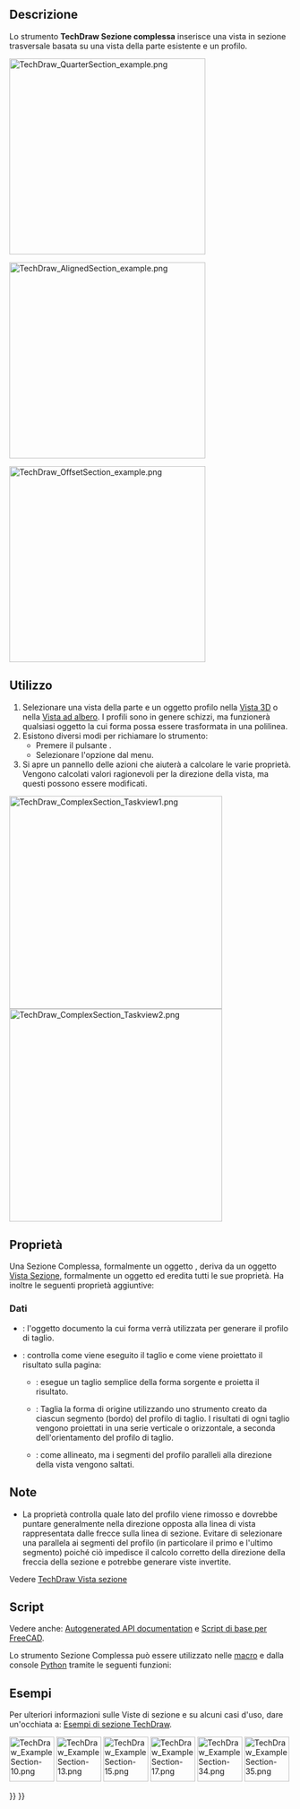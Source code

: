 <languages/>

{{Docnav/it
|[[TechDraw_SectionView/it|Vista sezione]]
|[[TechDraw_DetailView/it|Vista dettaglio]]
|[[TechDraw_Workbench/it|TechDraw]]
|IconL=TechDraw_SectionView.svg
|IconR=TechDraw_DetailView.svg
|IconC=Workbench_TechDraw.svg
}}

{{GuiCommand/it
|Name=TechDraw ComplexSection
|Name/it=TechDraw Sezione complessa
|MenuLocation=TechDraw → Viste TechDraw → Inserisci Sezione complessa
|Workbenches=[[TechDraw_Workbench/it|TechDraw]]
|Version=0.21
|SeeAlso=[[TechDraw_SectionView/it|TechDraw Sezione]], [[TechDraw_View/it|TechDraw Vista]]
}}

<span id="Description"></span>
== Descrizione ==

Lo strumento '''TechDraw Sezione complessa''' inserisce una vista in sezione trasversale basata su una vista della parte esistente e un profilo. 

[[Image:TechDraw_QuarterSection_example.png|350px]]
{{Caption|Una vista in sezione di un quarto creata con lo strumento Sezione complessa}}

[[Image:TechDraw_AlignedSection_example.png|350px]]
{{Caption|Una vista in sezione Deviata creata con lo strumento Sezione complessa}}

[[Image:TechDraw_OffsetSection_example.png|350px]]
{{Caption|Una vista in sezione Sfalsata creata con lo strumento Sezione complessa}}

<span id="Usage"></span>
== Utilizzo ==

# Selezionare una vista della parte e un oggetto profilo nella [[3D_view/it|Vista 3D]] o nella [[Tree_view/it|Vista ad albero]]. I profili sono in genere schizzi, ma funzionerà qualsiasi oggetto la cui forma possa essere trasformata in una polilinea.
# Esistono diversi modi per richiamare lo strumento:
#* Premere il pulsante {{Button|[[Image:TechDraw_ComplexSection.svg|16px]] [[TechDraw_ComplexSection/it|Inserisci Sezione complessa]]}}.
#* Selezionare l'opzione {{MenuCommand|TechDraw → Viste TechDraw → [[Image:TechDraw_ComplexSection.svg|16px]] Inserisci Sezione complessa}} dal menu.
# Si apre un pannello delle azioni che aiuterà a calcolare le varie proprietà. Vengono calcolati valori ragionevoli per la direzione della vista, ma questi possono essere modificati.

[[Image:TechDraw_ComplexSection_Taskview1.png|x380px]]
[[Image:TechDraw_ComplexSection_Taskview2.png|x380px]]

<span id="Properties"></span>
== Proprietà ==

Una Sezione Complessa, formalmente un oggetto {{Incode|TechDraw::DrawComplexSection}}, deriva da un oggetto [[TechDraw_SectionView/it#Properietà|Vista Sezione]], formalmente un oggetto {{Incode|TechDraw::DrawViewSection}} ed eredita tutti le sue proprietà. Ha inoltre le seguenti proprietà aggiuntive:

<span id="Data"></span>
=== Dati ===

{{TitleProperty|Cutting Tool}}

* {{PropertyData|Cutting Tool Wire Object}}: l'oggetto documento la cui forma verrà utilizzata per generare il profilo di taglio.
* {{PropertyData|Projection Strategy}}: controlla come viene eseguito il taglio e come viene proiettato il risultato sulla pagina:
** {{Value|Offset}}: esegue un taglio semplice della forma sorgente e proietta il risultato.
** {{Value|Aligned}}: Taglia la forma di origine utilizzando uno strumento creato da ciascun segmento (bordo) del profilo di taglio. I risultati di ogni taglio vengono proiettati in una serie verticale o orizzontale, a seconda dell'orientamento del profilo di taglio.
** {{Value|NoParallel}}: come allineato, ma i segmenti del profilo paralleli alla direzione della vista vengono saltati.

<span id="Notes"></span>
== Note ==

* La proprietà [[TechDraw_SectionView#Data|{{PropertyData|Section Normal|Vector}}]] controlla quale lato del profilo viene rimosso e dovrebbe puntare generalmente nella direzione opposta alla linea di vista rappresentata dalle frecce sulla linea di sezione. Evitare di selezionare una {{PropertyData|Section Normal|Vector}} parallela ai segmenti del profilo (in particolare il primo e l'ultimo segmento) poiché ciò impedisce il calcolo corretto della direzione della freccia della sezione e potrebbe generare viste invertite.
Vedere [[TechDraw_SectionView/it#Note|TechDraw Vista sezione]]

<span id="Scripting"></span>
== Script ==

Vedere anche: [https://freecad.github.io/SourceDoc/ Autogenerated API documentation] e [[FreeCAD_Scripting_Basics/it|Script di base per FreeCAD]].

Lo strumento Sezione Complessa può essere utilizzato nelle [[Macros/it|macro]] e dalla console [[Python/it|Python]] tramite le seguenti funzioni:

{{Code|code=
doc = FreeCAD.ActiveDocument
box = doc.Box
profile = doc.Sketch
page = doc.Page

view = doc.addObject("TechDraw::DrawViewPart", "View")
page.addView(view)
view.Source = box
view.Direction = (0, 0, 1)

section = doc.addObject("TechDraw::DrawComplexSection", "ComplexSection")
page.addView(section)
section.BaseView = view
section.CuttingToolWireObject = profile
section.Direction = (0, 1, 0)
section.SectionNormal = (-1, 0, 0)
}}

<span id="Examples"></span>
==Esempi==

Per ulteriori informazioni sulle Viste di sezione e su alcuni casi d'uso, dare un'occhiata a: [[TechDraw_Section_Examples/it|Esempi di sezione TechDraw]].

[[Image:TechDraw_ExampleSection-10.png|80px|link=]]
[[Image:TechDraw_ExampleSection-13.png|80px|link=]]
[[Image:TechDraw_ExampleSection-15.png|80px|link=]]
[[Image:TechDraw_ExampleSection-17.png|80px|link=]]
[[Image:TechDraw_ExampleSection-34.png|80px|link=]]
[[Image:TechDraw_ExampleSection-35.png|80px|link=]]
 


{{Docnav/it
|[[TechDraw_SectionView/it|Vista sezione]]
|[[TechDraw_DetailView/it|Vista dettaglio]]
|[[TechDraw_Workbench/it|TechDraw]]
|IconL=TechDraw_SectionView.svg
|IconR=TechDraw_DetailView.svg
|IconC=Workbench_TechDraw.svg
}}

{{TechDraw Tools navi{{#translation:}}}}
{{Userdocnavi{{#translation:}}}}